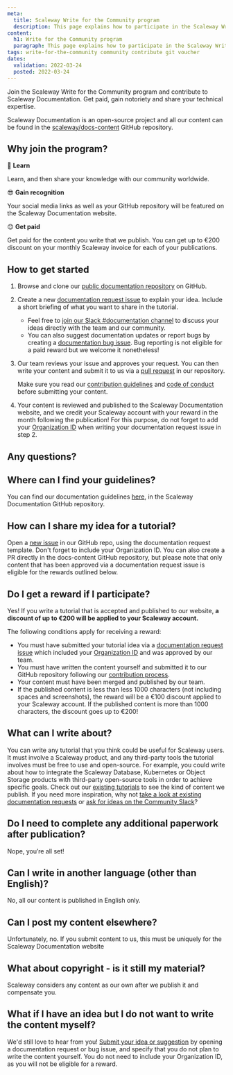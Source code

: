 ```yaml
---
meta:
  title: Scaleway Write for the Community program
  description: This page explains how to participate in the Scaleway Write for the Community program.
content:
  h1: Write for the Community program
  paragraph: This page explains how to participate in the Scaleway Write for the Community program.
tags: write-for-the-community community contribute git voucher
dates:
  validation: 2022-03-24
  posted: 2022-03-24
---
```


Join the Scaleway Write for the Community program and contribute to Scaleway Documentation. Get paid, gain notoriety and share your technical expertise. 

Scaleway Documentation is an open-source project and all our content can be found in the [scaleway/docs-content](https://github.com/scaleway/docs-content/) GitHub repository. 

## Why join the program?

🙆 **Learn**

Learn, and then share your knowledge with our community worldwide.

😎 **Gain recognition**

Your social media links as well as your GitHub repository will be featured on the Scaleway Documentation website.

😊 **Get paid**

Get paid for the content you write that we publish. You can get up to €200 discount on your monthly Scaleway invoice for each of your publications. 

## How to get started

1. Browse and clone our [public documentation repository](https://github.com/scaleway/docs-content/blob/main/docs/CONTRIBUTING.md#use-repository-locally) on GitHub.

2. Create a new [documentation request issue](https://github.com/scaleway/docs-content/issues/new?assignees=&labels=Documentation+Request&template=doc_request.yaml&title=%5B%F0%9F%91%A9%E2%80%8D%F0%9F%92%BB+Documentation+Request%5D%3A+) to explain your idea. Include a short briefing of what you want to share in the tutorial.

    <Message type="tip">

    - Feel free to [join our Slack #documentation channel](https://scaleway-community.slack.com/archives/C01J2BT8TGX) to discuss your ideas directly with the team and our community. 
    - You can also suggest documentation updates or report bugs by creating a [documentation bug issue](https://github.com/scaleway/docs-content/issues/new?assignees=&labels=Documentation+Bug&template=doc_bug.yaml&title=%5B%F0%9F%90%9E+Documentation+Bug%5D%3A+). Bug reporting is not eligible for a paid reward but we welcome it nonetheless!
        
    </Message>

3. Our team reviews your issue and approves your request. You can then write your content and submit it to us via a [pull request](https://github.com/scaleway/docs-content/pulls) in our repository.

    <Message type="important">
    
    Make sure you read our [contribution guidelines](https://github.com/scaleway/docs-content/blob/854cc72797d4103d0475f35f977f32339d6e94f5/docs/CONTRIBUTING.md) and [code of conduct](https://github.com/scaleway/docs-content/blob/854cc72797d4103d0475f35f977f32339d6e94f5/docs/CODE_OF_CONDUCT.md) before submitting your content. 

    </Message>

4. Your content is reviewed and published to the Scaleway Documentation website, and we credit your Scaleway account with your reward in the month following the publication! For this purpose, do not forget to add your [Organization ID](/console/my-project/how-to/join-an-organization/#how-to-retrieve-your-organization-id) when writing your documentation request issue in step 2.

## Any questions?

<Concept>

## Where can I find your guidelines?

You can find our documentation guidelines [here](https://github.com/scaleway/docs-content/blob/854cc72797d4103d0475f35f977f32339d6e94f5/docs/CONTRIBUTING.md), in the Scaleway Documentation GitHub repository.

</Concept>

<Concept> 

## How can I share my idea for a tutorial?

Open a [new issue](https://github.com/scaleway/docs-content/issues/new?assignees=&labels=Documentation+Request&template=doc_request.yaml&title=%5B%F0%9F%91%A9%E2%80%8D%F0%9F%92%BB+Documentation+Request%5D%3A+) in our GitHub repo, using the documentation request template. Don't forget to include your Organization ID. You can also create a PR directly in the docs-content GitHub repository, but please note that only content that has been approved via a documentation request issue is eligible for the rewards outlined below.

</Concept>

<Concept>

## Do I get a reward if I participate?

Yes! If you write a tutorial that is accepted and published to our website, **a discount of up to €200 will be applied to your Scaleway account.** 

<Message type="note">

The following conditions apply for receiving a reward:
- You must have submitted your tutorial idea via a [documentation request issue](https://github.com/scaleway/docs-content/issues/new?assignees=&labels=Documentation+Request&template=doc_request.yaml&title=%5B%F0%9F%91%A9%E2%80%8D%F0%9F%92%BB+Documentation+Request%5D%3A+) which included your [Organization ID](/console/my-project/how-to/join-an-organization/#how-to-retrieve-your-organization-id) and was approved by our team.
- You must have written the content yourself and submitted it to our GitHub repository following our [contribution process](https://github.com/scaleway/docs-content/blob/main/docs/CONTRIBUTING.md).
- Your content must have been merged and published by our team.
- If the published content is less than less 1000 characters (not including spaces and screenshots), the reward will be a €100 discount applied to your Scaleway account. If the published content is more than 1000 characters, the discount goes up to €200!

</Message>

</Concept>

<Concept>

## What can I write about?

You can write any tutorial that you think could be useful for Scaleway users. It must involve a Scaleway product, and any third-party tools the tutorial involves must be free to use and open-source. For example, you could write about how to integrate the Scaleway Database, Kubernetes or Object Storage products with third-party open-source tools in order to achieve specific goals. Check out our [existing tutorials](https://www.scaleway.com/en/docs/tutorials/) to see the kind of content we publish. If you need more inspiration, why not [take a look at existing documentation requests](https://github.com/scaleway/docs-content/issues) or [ask for ideas on the Community Slack](https://scaleway-community.slack.com/archives/C01J2BT8TGX)?

</Concept>

<Concept>

## Do I need to complete any additional paperwork after publication?

Nope, you’re all set! 

</Concept>

<Concept>

## Can I write in another language (other than English)?

No, all our content is published in English only.

</Concept>

<Concept>

## Can I post my content elsewhere?

Unfortunately, no. If you submit content to us, this must be uniquely for the Scaleway Documentation website

</Concept>

<Concept>

## What about copyright - is it still my material?

Scaleway considers any content as our own after we publish it and compensate you.

</Concept>

<Concept>

## What if I have an idea but I do not want to write the content myself?

We'd still love to hear from you! [Submit your idea or suggestion](https://github.com/scaleway/docs-content/issues/new/choose) by opening a documentation request or bug issue, and specify that you do not plan to write the content yourself. You do not need to include your Organization ID, as you will not be eligible for a reward.

</Concept>
